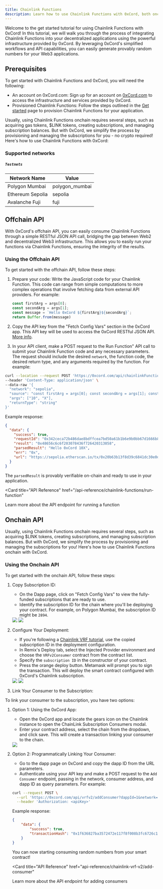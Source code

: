 ```yaml
---
title: Chainlink Functions
description: Learn how to use Chainlink Functions with 0xCord, both onchain and offchain.
---
```


Welcome to the get started tutorial for using Chainlink Functions with 0xCord! In this tutorial, we will walk you through the process of integrating Chainlink Functions into your decentralized applications using the powerful infrastructure provided by 0xCord. By leveraging 0xCord's simplified workflows and API capabilities, you can easily generate provably random numbers for your Web3 applications.

## Prerequisites

To get started with Chainlink Functions and 0xCord, you will need the following:
- An account on 0xCord.com: Sign up for an account on [0xCord.com](https://0xCord.com) to access the infrastructure and services provided by 0xCord.
- Provisioned Chainlink Functions: Follow the steps outlined in the [Get started](/hello-world) page to provision Chainlink Functions for your application.

Usually, using Chainlink Functions onchain requires several steps, such as acquiring gas tokens, $LINK tokens, creating subscriptions, and managing subscription balances. But with 0xCord, we simplify the process by provisioning and managing the subscriptions for you - no crypto required! Here's how to use Chainlink Functions with 0xCord:


### Supported networks

##### `Testnets`

| Network Name | Value          |
|--------------|----------------|
| Polygon Mumbai | polygon_mumbai |
| Ethereum Sepolia      | sepolia        |
| Avalanche Fuji         | fuji           |

## Offchain API

With 0xCord's offchain API, you can easily consume Chainlink Functions through a simple RESTful JSON API call, bridging the gap between Web2 and decentralized Web3 infrastructure. This allows you to easily run your functions via Chainlink Functions, ensuring the integrity of the results.

### Using the Offchain API
To get started with the offchain API, follow these steps:

1. Prepare your code: Write the JavaScript code for your Chainlink Function. This code can range from simple computations to more complex operations that involve fetching data from external API providers. For example: 

	```javascript
	const firstArg = args[0];
	const secondArg = args[1]; 
	const message = `Hello 0xCord ${firstArg}${secondArg}`; 
	return Buffer.from(message)
	```

2. Copy the API key from the "Fetch Config Vars" section in the 0xCord app. This API key will be used to access the 0xCord RESTful JSON API. [More info](/api-reference/authentication).
3. In your API client, make a POST request to the Run Function" API call to submit your Chainlink Function code and any necessary parameters. The request should include the desired `network`, the function code, the desired return type, and any arguments required by the function. For example: 

```bash
curl --location --request POST 'https://0xcord.com/api/chainlinkFunctions/runFunction' \
--header 'Content-Type: application/json' \
--data-raw '{
  "network": "sepolia",
  "source": "const firstArg = args[0]; const secondArg = args[1]; const message = `Hello 0xCord ${firstArg}${secondArg}`; return Buffer.from(message)",
  "args": ["10", "X"],
  "returnType": "string"
}'
```

Example response:
```json
{
  "data": {
    "success": true,
    "requestId": "0x342ceca72b486dae8bdffcea7bd50a61b1b6e9b0bb67d1666b8ac7bd82252331",
    "result": "0x48656c6c6f203078436f726420313058",
    "parsedResult": "Hello 0xCord 10X",
    "err": "0x",
    "url": "https://sepolia.etherscan.io/tx/0x20b63b13f8d39c6841dc30e0d64f08976671f484b8b5c7a0a5fe75b5af16054c"
  }
}
```

The `parsedResult` is provably verifiable on-chain and ready to use in your application.

<Card
  title="API Reference"
  href="/api-reference/chainlink-functions/run-function"
>
  Learn more about the API endpoint for running a function
</Card>

## Onchain API 

Usually, using Chainlink Functions onchain requires several steps, such as acquiring $LINK tokens, creating subscriptions, and managing subscription balances. But with 0xCord, we simplify the process by provisioning and managing the subscriptions for you! Here's how to use Chainlink Functions onchain with 0xCord. 

### Using the Onchain API
To get started with the onchain API, follow these steps:

1. Copy Subscription ID:
   - On the Dapp page, click on "Fetch Config Vars" to view the fully-funded subscriptions that are ready to use.
   - Identify the subscription ID for the chain where you'll be deploying your contract. For example, on Polygon Mumbai, the subscription ID might be `2894`.

    <CardGroup cols={2}>
      <img src="/images/chainlink-provisioned.png" />
      <img src="/images/config-vars.png" />
    </CardGroup>

2. Configure Your Deployment:
   - If you're following a [Chainlink VRF tutorial](https://docs.chain.link/vrf/v2/subscription/examples/get-a-random-number), use the copied subscription ID in the deployment configuration.
   - In Remix's Deploy tab, select the Injected Provider environment and choose the `VRFv2Consumer` contract from the contract list.
   - Specify the `subscription ID` in the constructor of your contract.
   - Press the orange deploy button. Metamask will prompt you to sign the transaction. This will deploy the smart contract configured with 0xCord's Chainlink subscription. 

    <CardGroup cols={2}>
      <img src="/images/remix-compile.png" />
      <img src="/images/remix-deploy.png" />
    </CardGroup>

4. Link Your Consumer to the Subscription:

To link your consumer to the subscription, you have two options:
   1. Option 1: Using the 0xCord App:
       - Open the 0xCord app and locate the gears icon on the Chainlink instance to open the ChainLink Subscription Consumers modal.
       - Enter your contract address, select the chain from the dropdown, and click save. This will create a transaction linking your consumer to the chain.

       <CardGroup cols={2}>
         <img src="/images/chainlink-page.png" />
       </CardGroup>

   2. Option 2: Programmatically Linking Your Consumer:
       - Go to the dapp page on 0xCord and copy the dapp ID from the URL parameters.
       - Authenticate using your API key and make a POST request to the `Add Consumer` endpoint, passing in the network, consumer address, and dapp ID as query parameters. For example: 

       ```bash
       curl --request POST \
         --url 'https://0xcord.com/api/vrfv2/addConsumer?dappId=1&network=polygon_mumbai&consumer=0x53470b76D3f57E6C7be40BB333014481ec1c5530' \
         --header 'Authorization: <apiKey>'
       ```

         Example response:
         ```json
         {
             "data": {
                 "success": true,
                 "transactionHash": "0x1f636827ba3572472e117f8f008b3fc6726c1284c0ceca586e3a0e676f0406eb",
             }
         }
         ```

       You can now starting consuming random numbers from your smart contract!  

      <Card
        title="API Reference"
        href="api-reference/chainlink-vrf-v2/add-consumer"
      >
        Learn more about the API endpoint for adding consumers
      </Card>
